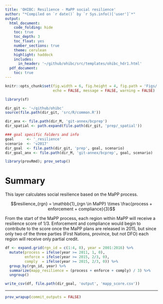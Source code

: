 ```yaml
---
title: 'OHIBC: Resilience - MaPP social resilience'
author: "*Compiled on `r date()` by `r Sys.info()['user']`*"
output: 
  html_document:
    code_folding: hide
    toc: true
    toc_depth: 3
    toc_float: yes
    number_sections: true
    theme: cerulean
    highlight: haddock
    includes: 
      in_header: '~/github/ohibc/src/templates/ohibc_hdr1.html'
  pdf_document:
    toc: true
---
```


``` r
knitr::opts_chunk$set(fig.width = 6, fig.height = 4, fig.path = 'Figs/',
                      echo = FALSE, message = FALSE, warning = FALSE)

library(sf)

dir_git <- '~/github/ohibc'
source(file.path(dir_git, 'src/R/common.R'))

dir_anx <- file.path(dir_M, 'git-annex/bcprep')
dir_spatial <- path.expand(file.path(dir_git, 'prep/_spatial'))

### goal specific folders and info
goal      <- '_resilience'
scenario  <- 'v2017'
dir_goal  <- file.path(dir_git, 'prep', goal, scenario)
dir_goal_anx <- file.path(dir_M, 'git-annex/bcprep', goal, scenario)

library(provRmd); prov_setup()

```

# Summary

This layer calculates social resilience based on the MaPP process.  

$$resilience_{rgn} = \mathbb{1}_{rgn \in MaPP} \times \frac{process + enforcement + compliance}{3}$$

From the start of the MaPP process, each region within MaPP will receive a resilience score of 1/3.  Enforcement and compliance would begin to contribute to the score once the MaPP plans are released in 2015, but since only two of the three parties (First Nations, province, but not DFO) each region will receive only partial credit.

``` r

df <- expand.grid(rgn_id = c(1:4, 8), year = 2001:2016) %>%
  mutate(process = ifelse(year >= 2011, 1, 0),
         enforce = ifelse(year >= 2015, 2/3, 0),
         comply  = ifelse(year >= 2015, 2/3, 0)) %>%
  group_by(rgn_id, year) %>%
  summarize(mapp_resilience = (process + enforce + comply) / 3) %>%
  ungroup()

write_csv(df, file.path(dir_goal, 'output', 'mapp_score.csv'))

```

-----

``` r

prov_wrapup(commit_outputs = FALSE)

```
